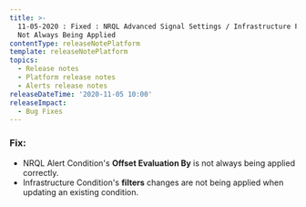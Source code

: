 ```yaml
---
title: >-
  11-05-2020 : Fixed : NRQL Advanced Signal Settings / Infrastructure Filters
  Not Always Being Applied
contentType: releaseNotePlatform
template: releaseNotePlatform
topics:
  - Release notes
  - Platform release notes
  - Alerts release notes
releaseDateTime: '2020-11-05 10:00'
releaseImpact:
  - Bug Fixes
---
```


### Fix:

* NRQL Alert Condition's **Offset Evaluation By** is not always being applied correctly.
* Infrastructure Condition's **filters** changes are not being applied when updating an existing condition.
